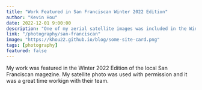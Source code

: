 ```yaml
---
title: "Work Featured in San Franciscan Winter 2022 Edition"
author: "Kevin Hou"
date: 2022-12-01 9:00:00
description: "One of my aerial satellite images was included in the Winter 2022 Edition of the San Franciscan magezine. My photo, captured using raw satellite data from Landsat 8, was used to highlight the nuances of the Great Highway road closure debate."
link: "/photography/san-franciscan"
image: "https://khou22.github.io/blog/some-site-card.png"
tags: [photography]
featured: false
---
```


My work was featured in the Winter 2022 Edition of the local San Franciscan magezine. My satellite photo was used with permission and it was a great time workign with their team.
